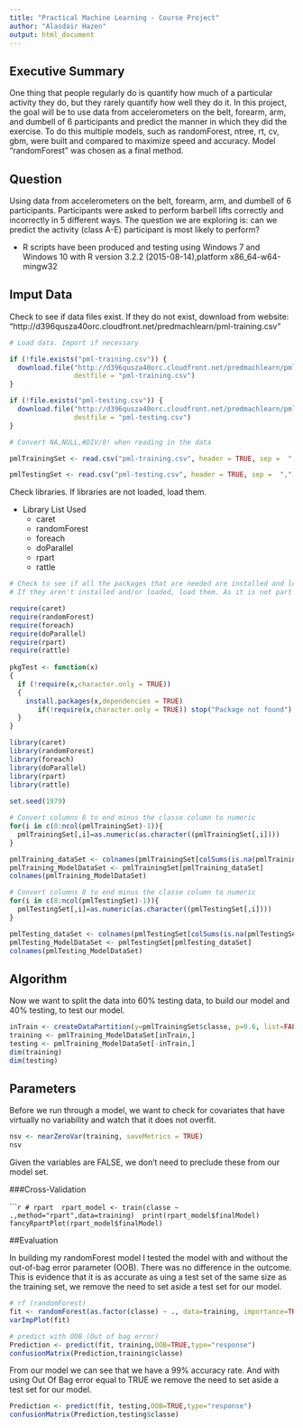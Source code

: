 ```yaml
--- 
title: "Practical Machine Learning - Course Project" 
author: "Alasdair Hazen" 
output: html_document 
--- 
```


## Executive Summary   

One thing that people regularly do is quantify how much of a particular activity they do, but they rarely quantify how well they do it. In this project, the goal will be to use data from accelerometers on the belt, forearm, arm, and dumbell of 6 participants and predict the manner in which they did the exercise. To do this multiple models, such as randomForest, ntree, rt, cv, gbm,  were built and compared to maximize speed and accuracy.  Model "randomForest" was chosen as a final method.   

## Question   

Using data from accelerometers on the belt, forearm, arm, and dumbell of 6 participants. Participants were asked to perform barbell lifts correctly and incorrectly in 5 different ways. The question we are exploring is: can we predict the activity (class A-E) participant is most likely to perform?   

* R scripts have been produced and testing using Windows 7 and Windows 10 with R version 3.2.2 (2015-08-14),platform x86_64-w64-mingw32   

## Imput Data   

Check to see if data files exist. If they do not exist, download from website: "http://d396qusza40orc.cloudfront.net/predmachlearn/pml-training.csv"   


```r

# Load data. Import if necessary 

if (!file.exists("pml-training.csv")) { 
  download.file("http://d396qusza40orc.cloudfront.net/predmachlearn/pml-training.csv",  
                destfile = "pml-training.csv") 
} 

if (!file.exists("pml-testing.csv")) { 
  download.file("http://d396qusza40orc.cloudfront.net/predmachlearn/pml-testing.csv",  
                destfile = "pml-testing.csv") 
} 

# Convert NA,NULL,#DIV/0! when reading in the data 

pmlTrainingSet <- read.csv("pml-training.csv", header = TRUE, sep =  ",",na.strings=c('NA','','#DIV/0!')) 

pmlTestingSet <- read.csv("pml-testing.csv", header = TRUE, sep =  ",",na.strings=c('NA','','#DIV/0!')) 
``` 

Check libraries. If libraries are not loaded, load them.   

- Library List Used 
    - caret 
    - randomForest 
    - foreach   
    - doParallel   
    - rpart 
    - rattle   
 
```r
# Check to see if all the packages that are needed are installed and loaded. 
# If they aren't installed and/or loaded, load them. As it is not part of the overall model, code will not be revealed here. 

require(caret) 
require(randomForest) 
require(foreach) 
require(doParallel) 
require(rpart) 
require(rattle) 
 
pkgTest <- function(x) 
{ 
  if (!require(x,character.only = TRUE)) 
  { 
    install.packages(x,dependencies = TRUE) 
       if(!require(x,character.only = TRUE)) stop("Package not found") 
  } 
} 

library(caret) 
library(randomForest) 
library(foreach) 
library(doParallel) 
library(rpart) 
library(rattle) 
 
set.seed(1979) 
``` 

```r
# Convert columns 8 to end minus the classe column to numeric 
for(i in c(8:ncol(pmlTrainingSet)-1)){ 
  pmlTrainingSet[,i]=as.numeric(as.character((pmlTrainingSet[,i])))
} 

pmlTraining_dataSet <- colnames(pmlTrainingSet[colSums(is.na(pmlTrainingSet)) == 0])[-(1:7)] 
pmlTraining_ModelDataSet <- pmlTrainingSet[pmlTraining_dataSet] 
colnames(pmlTraining_ModelDataSet) 
``` 
```r
# Convert columns 8 to end minus the classe column to numeric 
for(i in c(8:ncol(pmlTestingSet)-1)){ 
  pmlTestingSet[,i]=as.numeric(as.character((pmlTestingSet[,i])))
} 

pmlTesting_dataSet <- colnames(pmlTestingSet[colSums(is.na(pmlTestingSet)) == 0])[-(1:7)] 
pmlTesting_ModelDataSet <- pmlTestingSet[pmlTesting_dataSet] 
colnames(pmlTesting_ModelDataSet) 
``` 

## Algorithm   

Now we want to split the data into 60% testing data, to build our model and 40% testing, to test our model.   

```r
inTrain <- createDataPartition(y=pmlTrainingSet$classe, p=0.6, list=FALSE ) 
training <- pmlTraining_ModelDataSet[inTrain,] 
testing <- pmlTraining_ModelDataSet[-inTrain,] 
dim(training) 
dim(testing) 

```   

## Parameters   

Before we run through a model, we want to check for covariates that have virtually no variability and watch that it does not overfit.   

```r
nsv <- nearZeroVar(training, saveMetrics = TRUE) 
nsv 
```   

Given the variables are FALSE, we don't need to preclude these from our model set.   

###Cross-Validation       

``````r
# rpart 
rpart_model <- train(classe ~ .,method="rpart",data=training) 
print(rpart_model$finalModel) 
fancyRpartPlot(rpart_model$finalModel) 
```   

##Evaluation   

In building my randomForest model I tested the model with and without the out-of-bag error parameter (OOB). There was no difference in the outcome. This is evidence that it is as accurate as uing a test set of the same size as the training set, we remove the need to set aside a test set for our model.   

```r
# rf (randomForest) 
fit <- randomForest(as.factor(classe) ~ ., data=training, importance=TRUE, ntree=2000) 
varImpPlot(fit) 

# predict with OOB (Out of bag error) 
Prediction <- predict(fit, training,OOB=TRUE,type="response") 
confusionMatrix(Prediction,training$classe) 
```   

From our model we can see that we have a 99% accuracy rate.  And with using Out Of Bag error equal to TRUE we remove the need to set aside a test set for our model.    

```r
Prediction <- predict(fit, testing,OOB=TRUE,type="response") 
confusionMatrix(Prediction,testing$classe) 
``` 
